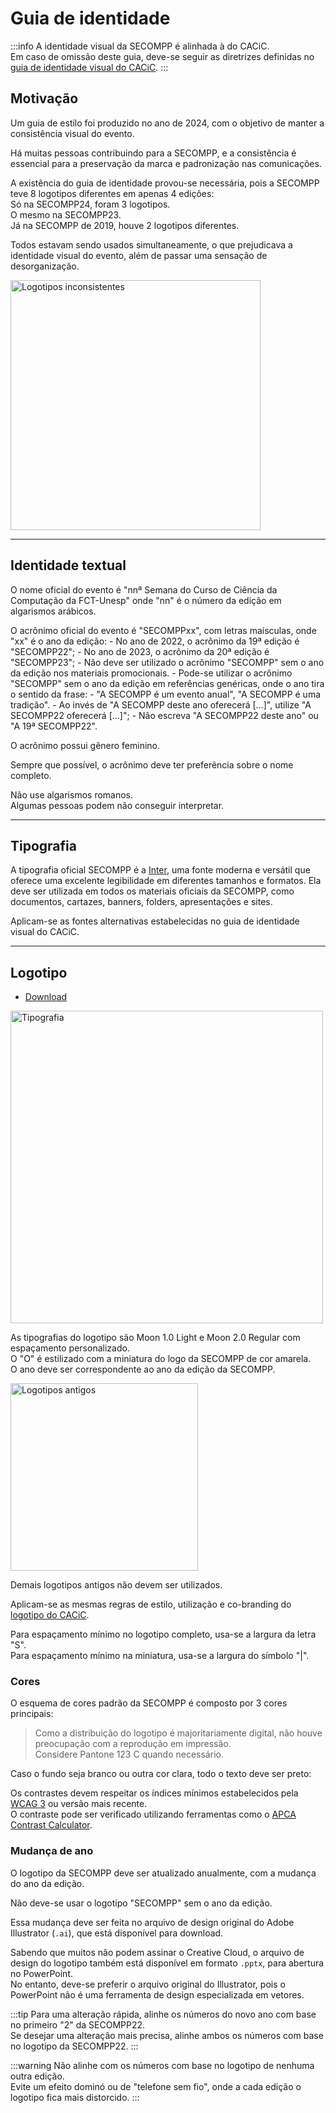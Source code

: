 

# Guia de identidade


:::info
A identidade visual da SECOMPP é alinhada à do CACiC.  
Em caso de omissão deste guia, deve-se seguir as diretrizes definidas no [guia de identidade visual do CACiC](/kb/cacic/guidelines/intro).
:::

## Motivação

Um guia de estilo foi produzido no ano de 2024, com o objetivo de manter a consistência visual do evento.

Há muitas pessoas contribuindo para a SECOMPP, e a consistência é essencial para a preservação da marca e padronização nas comunicações.

A existência do guia de identidade provou-se necessária, pois a SECOMPP teve 8 logotipos diferentes em apenas 4 edições:  
Só na SECOMPP24, foram 3 logotipos.  
O mesmo na SECOMPP23.  
Já na SECOMPP de 2019, houve 2 logotipos diferentes.

Todos estavam sendo usados simultaneamente, o que prejudicava a identidade visual do evento, além de passar uma sensação de desorganização.

<img src="/secompp/guidelines/logotipos-inconsistencia.avif" alt="Logotipos inconsistentes" width="400" />

---

## Identidade textual

O nome oficial do evento é "nnª Semana do Curso de Ciência da Computação da FCT-Unesp" onde "nn" é o número da edição em algarismos arábicos.

O acrônimo oficial do evento é "SECOMPPxx", com letras maísculas, onde "xx" é o ano da edição:
    - No ano de 2022, o acrônimo da 19ª edição é "SECOMPP22";
    - No ano de 2023, o acrônimo da 20ª edição é "SECOMPP23";
    - Não deve ser utilizado o acrônimo "SECOMPP" sem o ano da edição nos materiais promocionais.
        - Pode-se utilizar o acrônimo "SECOMPP" sem o ano da edição em referências genéricas, onde o ano tira o sentido da frase:
            - "A SECOMPP é um evento anual", "A SECOMPP é uma tradição".
        - Ao invés de "A SECOMPP deste ano oferecerá […]", utilize "A SECOMPP22 oferecerá […]";
            - Não escreva "A SECOMPP22 deste ano" ou "A 19ª SECOMPP22".

O acrônimo possui gênero feminino.

Sempre que possível, o acrônimo deve ter preferência sobre o nome completo.

Não use algarismos romanos.  
Algumas pessoas podem não conseguir interpretar.

---

## Tipografia

A tipografia oficial SECOMPP é a [Inter](https://rsms.me/inter/download/), uma fonte moderna e versátil que oferece uma excelente legibilidade em diferentes tamanhos e formatos. Ela deve ser utilizada em todos os materiais oficiais da SECOMPP, como documentos, cartazes, banners, folders, apresentações e sites.

Aplicam-se as fontes alternativas estabelecidas no guia de identidade visual do CACiC.

---

## Logotipo

- [Download](https://drive.google.com/drive/folders/17aWk7taYYYy5mU6EpyCwSjpBUsxzIX9x)

<img src="/secompp/guidelines/tipografia.webp" alt="Tipografia" width="500" />

As tipografias do logotipo são Moon 1.0 Light e Moon 2.0 Regular com espaçamento personalizado.  
O "O" é estilizado com a miniatura do logo da SECOMPP de cor amarela.  
O ano deve ser correspondente ao ano da edição da SECOMPP.

<img src="/secompp/guidelines/logotipos-antigos.webp" alt="Logotipos antigos" width="300" />

Demais logotipos antigos não devem ser utilizados.

Aplicam-se as mesmas regras de estilo, utilização e co-branding do [logotipo do CACiC](/kb/cacic/guidelines/design#logotipo).

Para espaçamento mínimo no logotipo completo, usa-se a largura da letra "S".  
Para espaçamento mínimo na miniatura, usa-se a largura do símbolo "|".

### Cores

O esquema de cores padrão da SECOMPP é composto por 3 cores principais:
<DarkBgTable />

> Como a distribuição do logotipo é majoritariamente digital, não houve preocupação com a reprodução em impressão.  
> Considere Pantone 123 C quando necessário.

Caso o fundo seja branco ou outra cor clara, todo o texto deve ser preto:

<LightBgTable />

Os contrastes devem respeitar os índices mínimos estabelecidos pela [WCAG 3](https://www.w3.org/WAI/standards-guidelines/wcag/wcag3-intro/) ou versão mais recente.  
O contraste pode ser verificado utilizando ferramentas como o [APCA Contrast Calculator](https://www.myndex.com/APCA/).

### Mudança de ano

O logotipo da SECOMPP deve ser atualizado anualmente, com a mudança do ano da edição.

Não deve-se usar o logotipo "SECOMPP" sem o ano da edição.

Essa mudança deve ser feita no arquivo de design original do Adobe Illustrator (`.ai`), que está disponível para download.  

Sabendo que muitos não podem assinar o Creative Cloud, o arquivo de design do logotipo também está disponível em formato `.pptx`, para abertura no PowerPoint.  
No entanto, deve-se preferir o arquivo original do Illustrator, pois o PowerPoint não é uma ferramenta de design especializada em vetores.


:::tip
Para uma alteração rápida, alinhe os números do novo ano com base no primeiro "2" da SECOMPP22.  
Se desejar uma alteração mais precisa, alinhe ambos os números com base no logotipo da SECOMPP22.
:::

:::warning
Não alinhe com os números com base no logotipo de nenhuma outra edição.  
Evite um efeito dominó ou de "telefone sem fio", onde a cada edição o logotipo fica mais distorcido.
:::